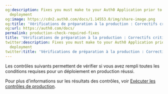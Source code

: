 ```yaml
---
og:description: Fixes you must make to your Auth0 Application prior to production
  deployment
og:image: https://cdn2.auth0.com/docs/1.14553.0/img/share-image.png
og:title: 'Vérifications de préparation à la production : Correctifs critiques'
og:url: https://auth0.com/docs/
permalink: production-check-required-fixes
title: 'Vérifications de préparation à la production : Correctifs critiques'
twitter:description: Fixes you must make to your Auth0 Application prior to production
  deployment
twitter:title: 'Vérifications de préparation à la production : Correctifs critiques'
---
```


Les contrôles suivants permettent de vérifier si vous avez rempli toutes les conditions requises pour un déploiement en production réussi.

Pour plus d’informations sur les résultats des contrôles, voir [Exécuter les contrôles de production](/deploy/pre-deployment/how-to-run-production-checks).